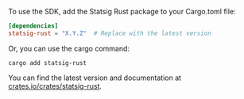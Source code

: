 To use the SDK, add the Statsig Rust package to your Cargo.toml file:

```toml
[dependencies]
statsig-rust = "X.Y.Z"  # Replace with the latest version
```

Or, you can use the cargo command:

```shell
cargo add statsig-rust
```

You can find the latest version and documentation at [crates.io/crates/statsig-rust](https://crates.io/crates/statsig-rust).
